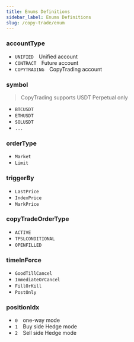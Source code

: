 ```yaml
---
title: Enums Definitions
sidebar_label: Enums Definitions
slug: /copy-trade/enum
---
```


### accountType
* `UNIFIED`&emsp;Unified account
* `CONTRACT`&emsp;Future account
* `COPYTRADING`&emsp;CopyTrading account

### symbol

> CopyTrading supports USDT Perpetual only

* `BTCUSDT`
* `ETHUSDT`
* `SOLUSDT`
* `...`

### orderType
* `Market`
* `Limit`

### triggerBy
* `LastPrice`
* `IndexPrice`
* `MarkPrice`

### copyTradeOrderType
* `ACTIVE`
* `TPSLCONDITIONAL`
* `OPENFILLED`

### timeInForce
* `GoodTillCancel`
* `ImmediateOrCancel`
* `FillOrKill`
* `PostOnly`

### positionIdx
* `0`&emsp;one-way mode
* `1`&emsp;Buy side Hedge mode
* `2`&emsp;Sell side Hedge mode